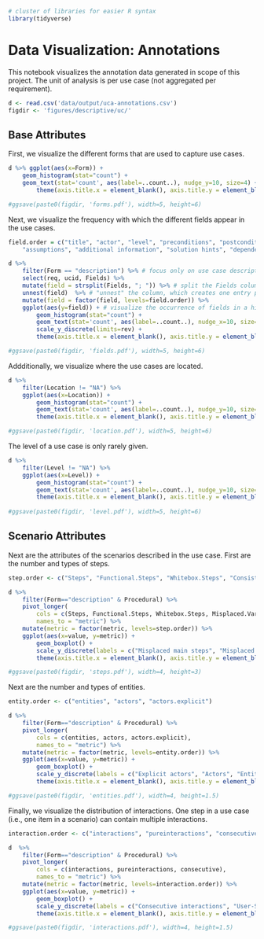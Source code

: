 ```{r setup, include=FALSE}
# cluster of libraries for easier R syntax
library(tidyverse)
```

# Data Visualization: Annotations

This notebook visualizes the annotation data generated in scope of this project.
The unit of analysis is per use case (not aggregated per requirement).

```{r data-loading}
d <- read.csv('data/output/uca-annotations.csv')
figdir <- 'figures/descriptive/uc/'
```

## Base Attributes

First, we visualize the different forms that are used to capture use cases.

```{r uc-form}
d %>% ggplot(aes(x=Form)) +
    geom_histogram(stat="count") + 
    geom_text(stat='count', aes(label=..count..), nudge_y=10, size=4) +
        theme(axis.title.x = element_blank(), axis.title.y = element_blank())

#ggsave(paste0(figdir, 'forms.pdf'), width=5, height=6)
```

Next, we visualize the frequency with which the different fields appear in the use cases.

```{r uc-fields}
field.order = c("title", "actor", "level", "preconditions", "postconditions", "main scenario", "extensions",
    "assumptions", "additional information", "solution hints", "dependencies", "limitations", "revision history")

d %>% 
    filter(Form == "description") %>% # focus only on use case descriptions
    select(req, ucid, Fields) %>% 
    mutate(field = strsplit(Fields, "; ")) %>% # split the Fields column into a list
    unnest(field)  %>% # "unnest" the column, which creates one entry per UC per field
    mutate(field = factor(field, levels=field.order)) %>% 
    ggplot(aes(y=field)) + # visualize the occurrence of fields in a histogram
        geom_histogram(stat="count") + 
        geom_text(stat='count', aes(label=..count..), nudge_x=10, size=4) +
        scale_y_discrete(limits=rev) +
        theme(axis.title.x = element_blank(), axis.title.y = element_blank())

#ggsave(paste0(figdir, 'fields.pdf'), width=5, height=6)
```

Addditionally, we visualize where the use cases are located.

```{r uc-location}
d %>% 
    filter(Location != "NA") %>% 
    ggplot(aes(x=Location)) +
        geom_histogram(stat="count") + 
        geom_text(stat='count', aes(label=..count..), nudge_y=10, size=4) +
        theme(axis.title.x = element_blank(), axis.title.y = element_blank())

#ggsave(paste0(figdir, 'location.pdf'), width=5, height=6)
```

The level of a use case is only rarely given.

```{r uc-level}
d %>% 
    filter(Level != "NA") %>% 
    ggplot(aes(x=Level)) +
        geom_histogram(stat="count") + 
        geom_text(stat='count', aes(label=..count..), nudge_y=10, size=4) +
        theme(axis.title.x = element_blank(), axis.title.y = element_blank())
        
#ggsave(paste0(figdir, 'level.pdf'), width=5, height=6)
```

## Scenario Attributes

Next are the attributes of the scenarios described in the use case.
First are the number and types of steps.

```{r steps}
step.order <- c("Steps", "Functional.Steps", "Whitebox.Steps", "Consistent.Grammar", "Misplaced.Variations", "Misplaced.Main")

d %>% 
    filter(Form=="description" & Procedural) %>% 
    pivot_longer(
        cols = c(Steps, Functional.Steps, Whitebox.Steps, Misplaced.Variations, Misplaced.Main, Consistent.Grammar), 
        names_to = "metric") %>% 
    mutate(metric = factor(metric, levels=step.order)) %>% 
    ggplot(aes(x=value, y=metric)) +
        geom_boxplot() +
        scale_y_discrete(labels = c("Misplaced main steps", "Misplaced variations", "Consistent grammar", "White-box steps", "Functional steps", "Steps"), limits=rev) +
        theme(axis.title.x = element_blank(), axis.title.y = element_blank())

#ggsave(paste0(figdir, 'steps.pdf'), width=4, height=3)
```

Next are the number and types of entities.

```{r entities}
entity.order <- c("entities", "actors", "actors.explicit")

d %>% 
    filter(Form=="description" & Procedural) %>% 
    pivot_longer(
        cols = c(entities, actors, actors.explicit), 
        names_to = "metric") %>% 
    mutate(metric = factor(metric, levels=entity.order)) %>% 
    ggplot(aes(x=value, y=metric)) +
        geom_boxplot() +
        scale_y_discrete(labels = c("Explicit actors", "Actors", "Entities"), limits=rev) +
        theme(axis.title.x = element_blank(), axis.title.y = element_blank())

#ggsave(paste0(figdir, 'entities.pdf'), width=4, height=1.5)
```

Finally, we visualize the distribution of interactions.
One step in a use case (i.e., one item in a scenario) can contain multiple interactions.

```{r interactions}
interaction.order <- c("interactions", "pureinteractions", "consecutive")

d  %>% 
    filter(Form=="description" & Procedural) %>% 
    pivot_longer(
        cols = c(interactions, pureinteractions, consecutive), 
        names_to = "metric") %>% 
    mutate(metric = factor(metric, levels=interaction.order)) %>% 
    ggplot(aes(x=value, y=metric)) +
        geom_boxplot() +
        scale_y_discrete(labels = c("Consecutive interactions", "User-System interactions", "Interactions"), limits=rev) +
        theme(axis.title.x = element_blank(), axis.title.y = element_blank())

#ggsave(paste0(figdir, 'interactions.pdf'), width=4, height=1.5)
```
